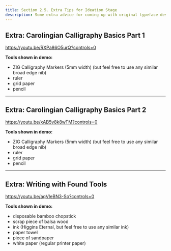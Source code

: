 ```yaml
---
title: Section 2.5. Extra Tips for Ideation Stage
description: Some extra advice for coming up with original typeface design ideas
---
```


## Extra: Carolingian Calligraphy Basics Part 1

https://youtu.be/RXPa86O5urQ?controls=0

**Tools shown in demo:**

* ZIG Calligraphy Markers (5mm width) (but feel free to use any similar broad edge nib)
* ruler
* grid paper
* pencil

***

## Extra: Carolingian Calligraphy Basics Part 2

https://youtu.be/xAB5v8k8wTM?controls=0

**Tools shown in demo:**

* ZIG Calligraphy Markers (5mm width) (but feel free to use any similar broad edge nib)
* ruler
* grid paper
* pencil

***

## Extra: Writing with Found Tools

https://youtu.be/aqVIeBN3-So?controls=0

**Tools shown in demo:**

* disposable bamboo chopstick
* scrap piece of balsa wood
* ink (Higgins Eternal, but feel free to use any similar ink)
* paper towel
* piece of sandpaper
* white paper (regular printer paper)
